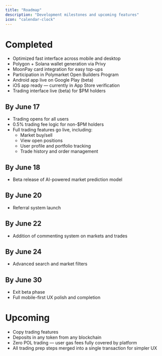 ```yaml
---
title: "Roadmap"
description: "Development milestones and upcoming features"
icon: "calendar-clock"
---
```


# Completed

- Optimized fast interface across mobile and desktop
- Polygon + Solana wallet generation via Privy
- MoonPay card integration for easy top-ups
- Participation in Polymarket Open Builders Program
- Android app live on Google Play (beta)
- iOS app ready — currently in App Store verification
- Trading interface live (beta) for $PM holders

## By June 17

- Trading opens for all users
- 0.5% trading fee logic for non-$PM holders
- Full trading features go live, including:
  - Market buy/sell
  - View open positions
  - User profile and portfolio tracking
  - Trade history and order management

## By June 18

- Beta release of AI-powered market prediction model

## By June 20

- Referral system launch

## By June 22

- Addition of commenting system on markets and trades

## By June 24

- Advanced search and market filters

## By June 30

- Exit beta phase
- Full mobile-first UX polish and completion

# Upcoming

- Copy trading features
- Deposits in any token from any blockchain
- Zero POL trading — user gas fees fully covered by platform
- All trading prep steps merged into a single transaction for simpler UX
